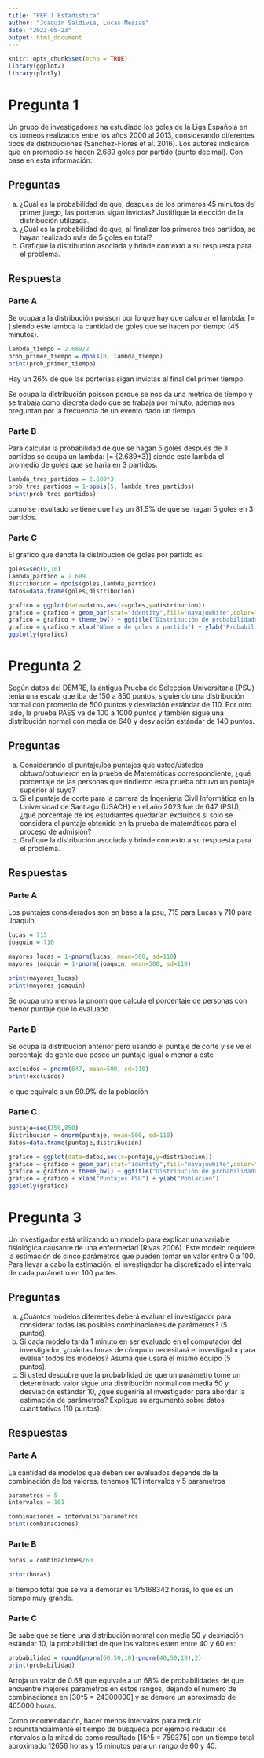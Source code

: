 ```yaml
---
title: "PEP 1 Estadistica"
author: "Joaquín Saldivia, Lucas Mesias"
date: "2023-05-23"
output: html_document
---
```


```r
knitr::opts_chunk$set(echo = TRUE)
library(ggplot2)
library(plotly)
```

# Pregunta 1

Un grupo de investigadores ha estudiado los goles de la Liga Española en los torneos realizados entre los años 2000 al 2013, considerando diferentes tipos de distribuciones (Sánchez-Flores et al. 2016). Los autores indicaron que en promedio se hacen 2.689 goles por partido (punto decimal). Con base en esta información:

## Preguntas

a. ¿Cuál es la probabilidad de que, después de los primeros 45 minutos del primer juego, las porterías sigan invictas? Justifique la elección de la distribución utilizada.
b. ¿Cuál es la probabilidad de que, al finalizar los primeros tres partidos, se hayan realizado más de 5 goles en total?
c. Grafique la distribución asociada y brinde contexto a su respuesta para el problema.

## Respuesta

### Parte A

Se ocupara la distribución poisson por lo que hay que calcular el lambda:
\[\lambda = \frac{2.689*45}{90}\]
siendo este lambda la cantidad de goles que se hacen por tiempo (45 minutos).

```r
lambda_tiempo = 2.689/2
prob_primer_tiempo = dpois(0, lambda_tiempo)
print(prob_primer_tiempo)
```
Hay un 26% de que las porterias sigan invictas al final del primer tiempo.

Se ocupa la distribución poisson porque se nos da una metrica de tiempo y se trabaja como discreta dado que se trabaja por minuto, ademas nos preguntan por la frecuencia de un evento dado un tiempo

### Parte B

Para calcular la probabilidad de que se hagan 5 goles despues de 3 partidos se ocupa un lambda:
\[\lambda = {2.689*3}\]
siendo este lambda el promedio de goles que se haria en 3 partidos.

```r
lambda_tres_partidos = 2.689*3
prob_tres_partidos = 1-ppois(5, lambda_tres_partidos)
print(prob_tres_partidos)
```
como se resultado se tiene que hay un 81.5% de que se hagan 5 goles en 3 partidos.

### Parte C

El grafico que denota la distribución de goles por partido es:

```r
goles=seq(0,10)
lambda_partido = 2.689
distribucion = dpois(goles,lambda_partido)
datos=data.frame(goles,distribucion)

grafico = ggplot(data=datos,aes(x=goles,y=distribucion))
grafico = grafico + geom_bar(stat="identity",fill="navajowhite",color="orange3", linewidth = 0.1)
grafico = grafico + theme_bw() + ggtitle("Distribución de probabilidades - Poisson")
grafico = grafico + xlab("Número de goles x partido") + ylab("Probabilidad")
ggplotly(grafico)
```

# Pregunta 2

Según datos del DEMRE, la antigua Prueba de Selección Universitaria (PSU) tenía una escala que iba de 150 a 850 puntos, siguiendo una distribución normal con promedio de 500 puntos y desviación estándar de 110. Por otro lado, la prueba PAES va de 100 a 1000 puntos y también sigue una distribución normal con media de 640 y desviación estándar de 140 puntos.

## Preguntas

a. Considerando el puntaje/los puntajes que usted/ustedes obtuvo/obtuvieron en la prueba de Matemáticas correspondiente, ¿qué porcentaje de las personas que rindieron esta prueba obtuvo un puntaje superior al suyo?
b. Si el puntaje de corte para la carrera de Ingeniería Civil Informática en la Universidad de Santiago (USACH) en el año 2023 fue de 647 (PSU), ¿qué porcentaje de los estudiantes quedarían excluidos si solo se considera el puntaje obtenido en la prueba de matemáticas para el proceso de admisión?
c. Grafique la distribución asociada y brinde contexto a su respuesta para el problema.

## Respuestas

### Parte A

Los puntajes considerados son en base a la psu, 715 para Lucas y 710
para Joaquín

```r
lucas = 715
joaquin = 710

mayores_lucas = 1-pnorm(lucas, mean=500, sd=110)
mayores_joaquin = 1-pnorm(joaquin, mean=500, sd=110)

print(mayores_lucas)
print(mayores_joaquin)
```

Se ocupa uno menos la pnorm que calcula el porcentaje de personas con menor puntaje que lo evaluado

### Parte B

Se ocupa la distribucion anterior pero usando el puntaje de corte y se ve el porcentaje de gente que posee un puntaje igual o menor a este

```r
excluidos = pnorm(647, mean=500, sd=110)
print(excluidos)
```
lo que equivale a un 90.9% de la población

### Parte C

```r
puntaje=seq(150,850)
distribucion = dnorm(puntaje, mean=500, sd=110)
datos=data.frame(puntaje,distribucion)

grafico = ggplot(data=datos,aes(x=puntaje,y=distribucion))
grafico = grafico + geom_bar(stat="identity",fill="navajowhite",color="orange3", linewidth = 0.1)
grafico = grafico + theme_bw() + ggtitle("Distribución de probabilidades - Normal")
grafico = grafico + xlab("Puntajes PSU") + ylab("Población")
ggplotly(grafico)
```

# Pregunta 3

Un investigador está utilizando un modelo para explicar una variable fisiológica causante de una enfermedad (Rivas 2006). Este modelo requiere la estimación de cinco parámetros que pueden tomar un valor entre 0 a 100. Para llevar a cabo la estimación, el investigador ha discretizado el intervalo de cada parámetro en 100 partes.

## Preguntas

a. ¿Cuántos modelos diferentes deberá evaluar el investigador para considerar todas las posibles combinaciones de parámetros? (5 puntos).
b. Si cada modelo tarda 1 minuto en ser evaluado en el computador del investigador, ¿cuántas horas de cómputo necesitará el investigador para evaluar todos los modelos? Asuma que usará el mismo equipo (5 puntos).
c. Si usted descubre que la probabilidad de que un parámetro tome un determinado valor sigue una distribución normal con media 50 y desviación estándar 10, ¿qué sugeriría al investigador para abordar la estimación de parámetros? Explique su argumento sobre datos cuantitativos (10 puntos).

## Respuestas

### Parte A

La cantidad de modelos que deben ser evaluados depende de la combinación de los valores. tenemos 101 intervalos y 5 parametros

```r

parametros = 5
intervalos = 101

combinaciones = intervalos^parametros
print(combinaciones)
```

### Parte B

```r
horas = combinaciones/60

print(horas)
```
el tiempo total que se va a demorar es 175168342 horas, lo que es un tiempo muy grande.

### Parte C

Se sabe que se tiene una distribución normal con media 50 y desviación estándar 10, la probabilidad de que los valores esten entre 40 y 60 es:

```r
probabilidad = round(pnorm(60,50,10)-pnorm(40,50,10),2)
print(probabilidad)
```
Arroja un valor de 0.68 que equivale a un 68% de probabilidades de que encuentre mejores parametros en estos rangos, dejando el numero de combinaciones en \[30^5 = 24300000\] y se demore un aproximado de 405000 horas.

Como recomendación, hacer menos intervalos para reducir circunstancialmente el tiempo de busqueda por ejemplo reducir los intervalos a la mitad da como resultado \[15^5 = 759375\] con un tiempo total aproximado 12656 horas y 15 minutos para un rango de 60 y 40.